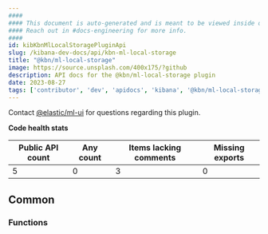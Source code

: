 ```yaml
---
####
#### This document is auto-generated and is meant to be viewed inside our experimental, new docs system.
#### Reach out in #docs-engineering for more info.
####
id: kibKbnMlLocalStoragePluginApi
slug: /kibana-dev-docs/api/kbn-ml-local-storage
title: "@kbn/ml-local-storage"
image: https://source.unsplash.com/400x175/?github
description: API docs for the @kbn/ml-local-storage plugin
date: 2023-08-27
tags: ['contributor', 'dev', 'apidocs', 'kibana', '@kbn/ml-local-storage']
---
```




Contact [@elastic/ml-ui](https://github.com/orgs/elastic/teams/ml-ui) for questions regarding this plugin.

**Code health stats**

| Public API count  | Any count | Items lacking comments | Missing exports |
|-------------------|-----------|------------------------|-----------------|
| 5 | 0 | 3 | 0 |

## Common

### Functions
<DocDefinitionList data={kbnMlLocalStorageObj.common.functions}/>


